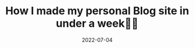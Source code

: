 ---
title: How I made my personal Blog site in under a week📝🚀
date: '2022-07-04'
tags: ['Next.js','React','Blog','Guide']
draft: true
summary:  
images: []
layout: PostLayout
canonicalUrl:
---